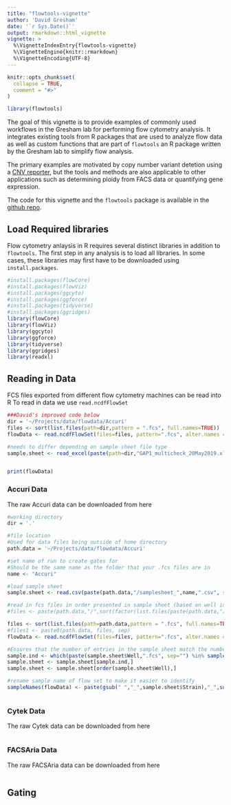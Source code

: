 ```yaml
---
title: "flowtools-vignette"
author: 'David Gresham'
date: '`r Sys.Date()`'
output: rmarkdown::html_vignette
vignette: >
  %\VignetteIndexEntry{flowtools-vignette}
  %\VignetteEngine{knitr::rmarkdown}
  %\VignetteEncoding{UTF-8}
---
```


```r
knitr::opts_chunk$set(
  collapse = TRUE,
  comment = "#>"
)
```

```r
library(flowtools)
```

The goal of this vignette is to provide examples of commonly used workflows in the Gresham lab for performing flow cytometry analysis.  It integrates existing tools from R packages that are used to analyze flow data as well as custom functions that are part of `flowtools` an R package written by the Gresham lab to simplify flow analysis.

The primary examples are motivated by copy number variant detetion using a [CNV reporter](https://journals.plos.org/plosbiology/article?id=10.1371/journal.pbio.3000069), but the tools and methods are also applicable to other applications such as determining ploidy from FACS data or quantifying gene expression.

The code for this vignette and the `flowtools` package is available in the [github repo](https://github.com/GreshamLab/flowtools).

## Load Required libraries

Flow cytometry anlaysis in R requires several distinct libraries in addition to `flowtools`.  The first step in any analysis is to load all libraries.  In some cases, these libraries may first have to be downloaded using `install.packages`.

```r
#install.packages(flowCore)
#install.packages(flowViz)
#install.packages(ggcyto)
#install.packages(ggforce)
#install.packages(tidyverse)
#install.packages(ggridges)
library(flowCore)
library(flowViz)
library(ggcyto)
library(ggforce)
library(tidyverse)
library(ggridges)
library(readxl)
```

## Reading in Data

FCS files exported from different flow cytometry machines can be read into R
To read in data we use `read.ncdfFlowSet`

```r
###David's improved code below
dir = '~/Projects/data/flowdata/Accuri'
files <- sort(list.files(path=dir,pattern = ".fcs", full.names=TRUE))
flowData <- read.ncdfFlowSet(files=files, pattern=".fcs", alter.names = TRUE)

#needs to differ depending on sample sheet file type
sample.sheet <- read_excel(paste(path=dir,"GAP1_multicheck_20May2019.xlsx", sep="/"))


print(flowData)
```





### Accuri Data
The raw Accuri data can be downloaded from here
```r
#working directory
dir = '.'

#file location
#Used for data files being outside of home directory
path.data = '~/Projects/data/flowdata/Accuri'

#set name of run to create gates for
#Should be the same name as the folder that your .fcs files are in
name <- "Accuri"

#load sample sheet
sample.sheet <- read.csv(paste(path.data,"/samplesheet_",name,".csv", sep=""))

#read in fcs files in order presented in sample sheet (based on well identifier)
#files <- paste(path.data,"/",sort(factor(list.files(paste(path.data,"/", sep=""),full.names=FALSE), levels = paste(sample.sheet$Well,".fcs",sep="" ), ordered=TRUE)),sep="")

files <- sort(list.files(path=path.data,pattern = ".fcs", full.names=TRUE))
#files1 <- paste0(path.data, files, sep)
flowData <- read.ncdfFlowSet(files=files, pattern=".fcs", alter.names = TRUE)

#Ensures that the number of entries in the sample sheet match the number of flowFrames in the flowSet
sample.ind <- which(paste(sample.sheet$Well,".fcs", sep="") %in% sampleNames(flowData))
sample.sheet <- sample.sheet[sample.ind,]
sample.sheet <- sample.sheet[order(sample.sheet$Well),]

#rename sample name of flow set to make it easier to identify
sampleNames(flowData) <- paste(gsub(" ","_",sample.sheet$Strain),"_",sub(" ","_",sample.sheet$Well), sep="")



```

### Cytek Data
The raw Cytek data can be downloaded from here
```r

```

### FACSAria Data
The raw FACSAria data can be downloaded from here
```r

```




## Gating
